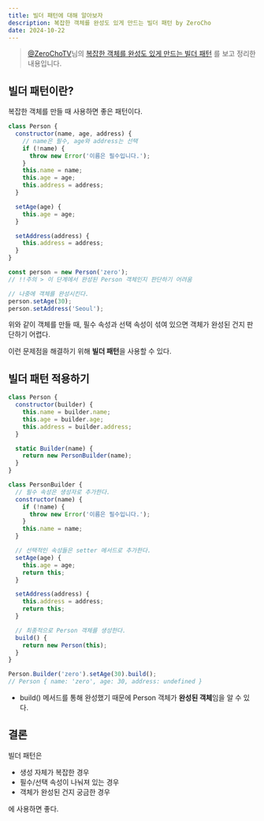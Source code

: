 ```yaml
---
title: 빌더 패턴에 대해 알아보자
description: 복잡한 객체를 완성도 있게 만드는 빌더 패턴 by ZeroCho
date: 2024-10-22
---
```


> [@ZeroChoTV](https://www.youtube.com/@ZeroChoTV)님의 [복잡한 객체를 완성도 있게 만드는 빌더 패턴](https://www.youtube.com/shorts/IUwJ9om9L1Q) 를 보고 정리한 내용입니다.

## 빌더 패턴이란?

복잡한 객체를 만들 때 사용하면 좋은 패턴이다.

```js
class Person {
  constructor(name, age, address) {
    // name은 필수, age와 address는 선택
    if (!name) {
      throw new Error('이름은 필수입니다.');
    }
    this.name = name;
    this.age = age;
    this.address = address;
  }

  setAge(age) {
    this.age = age;
  }

  setAddress(address) {
    this.address = address;
  }
}

const person = new Person('zero');
// !!주의 > 이 단계에서 완성된 Person 객체인지 판단하기 어려움

// 나중에 객체를 완성시킨다.
person.setAge(30);
person.setAddress('Seoul');
```

위와 같이 객체를 만들 때, 필수 속성과 선택 속성이 섞여 있으면 객체가 완성된 건지 판단하기 어렵다.

이런 문제점을 해결하기 위해 **빌더 패턴**을 사용할 수 있다.

## 빌더 패턴 적용하기

```js
class Person {
  constructor(builder) {
    this.name = builder.name;
    this.age = builder.age;
    this.address = builder.address;
  }

  static Builder(name) {
    return new PersonBuilder(name);
  }
}

class PersonBuilder {
  // 필수 속성은 생성자로 추가한다.
  constructor(name) {
    if (!name) {
      throw new Error('이름은 필수입니다.');
    }
    this.name = name;
  }

  // 선택적인 속성들은 setter 메서드로 추가한다.
  setAge(age) {
    this.age = age;
    return this;
  }

  setAddress(address) {
    this.address = address;
    return this;
  }

  // 최종적으로 Person 객체를 생성한다.
  build() {
    return new Person(this);
  }
}

Person.Builder('zero').setAge(30).build();
// Person { name: 'zero', age: 30, address: undefined }
```

- build() 메서드를 통해 완성했기 때문에 Person 객체가 **완성된 객체**임을 알 수 있다.

## 결론

빌더 패턴은

- 생성 자체가 복잡한 경우
- 필수/선택 속성이 나눠져 있는 경우
- 객체가 완성된 건지 궁금한 경우

에 사용하면 좋다.
